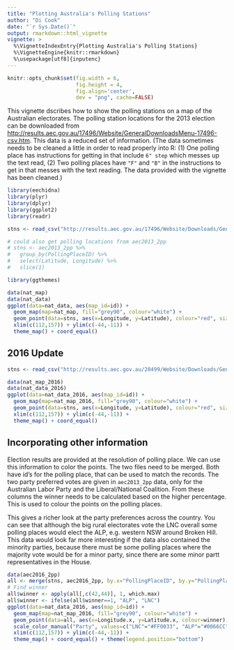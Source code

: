 ```yaml
---
title: "Plotting Australia's Polling Stations"
author: "Di Cook"
date: "`r Sys.Date()`"
output: rmarkdown::html_vignette
vignette: >
  %\VignetteIndexEntry{Plotting Australia's Polling Stations}
  %\VignetteEngine{knitr::rmarkdown}
  %\usepackage[utf8]{inputenc}
---
```


```r
knitr::opts_chunk$set(fig.width = 6,
                      fig.height = 4,
                      fig.align='center',
                      dev = "png", cache=FALSE)
```

This vignette dscribes how to show the polling stations on a map of the Australian electorates. The polling station locations for the 2013 election can be downloaded from [http://results.aec.gov.au/17496/Website/GeneralDownloadsMenu-17496-csv.htm](http://results.aec.gov.au/17496/Website/GeneralDownloadsMenu-17496-csv.htm). This data is a reduced set of information. (The data sometimes needs to be cleaned a little in order to read properly into R: (1) One polling place has instructions for getting in that include `6" step` which messes up the text read, (2) Two polling places have `"F"` and `"B"` in the instructions to get in that messes with the text reading. The data provided with the vignette has been cleaned.)

```r
library(eechidna)
library(plyr)
library(dplyr)
library(ggplot2)
library(readr)

stns <- read_csv("http://results.aec.gov.au/17496/Website/Downloads/GeneralPollingPlacesDownload-17496.csv", skip=1)

# could also get polling locations from aec2013_2pp
# stns <- aec2013_2pp %>% 
#   group_by(PollingPlaceID) %>% 
#   select(Latitude, Longitude) %>% 
#   slice(1)
```

```r
library(ggthemes)

data(nat_map)
data(nat_data)
ggplot(data=nat_data, aes(map_id=id)) +
  geom_map(map=nat_map, fill="grey90", colour="white") + 
  geom_point(data=stns, aes(x=Longitude, y=Latitude), colour="red", size=1, alpha=0.3, inherit.aes=FALSE) +
  xlim(c(112,157)) + ylim(c(-44,-11)) +
  theme_map() + coord_equal() 
```


## 2016 Update

```r
stns <- read_csv("http://results.aec.gov.au/20499/Website/Downloads/GeneralPollingPlacesDownload-20499.csv", skip=1)
```

```r
data(nat_map_2016)
data(nat_data_2016)
ggplot(data=nat_data_2016, aes(map_id=id)) +
  geom_map(map=nat_map_2016, fill="grey90", colour="white") + 
  geom_point(data=stns, aes(x=Longitude, y=Latitude), colour="red", size=1, alpha=0.3, inherit.aes=FALSE) +
  xlim(c(112,157)) + ylim(c(-44,-11)) +
  theme_map() + coord_equal() 
```

## Incorporating other information

Election results are provided at the resolution of polling place. We can use this information to color the points. The two files need to be merged. Both have id's for the polling place, that can be used to match the records. The two party preferred votes are given in `aec2013_2pp` data, only for the Australian Labor Party and the Liberal/National Coalition. From these columns the winner needs to be calculated based on the higher percentage. This is used to colour the points on the polling places. 



This gives a richer look at the party preferences across the country. You can see that although the big rural electorates vote the LNC overall some polling places would elect the ALP, e.g. western NSW around Broken Hill. This data would look far more interesting if the data also contained the minority parties, because there must be some polling places where the majority vote would be for a minor party, since there are some minor partt representatives in the House.  

```r
data(aec2016_2pp)
all <- merge(stns, aec2016_2pp, by.x="PollingPlaceID", by.y="PollingPlaceID")
# Find winner
all$winner <- apply(all[,c(42,44)], 1, which.max)
all$winner <- ifelse(all$winner==1, "ALP", "LNC")
ggplot(data=nat_data_2016, aes(map_id=id)) +
  geom_map(map=nat_map_2016, fill="grey90", colour="white") + 
  geom_point(data=all, aes(x=Longitude.x, y=Latitude.x, colour=winner), size=2, alpha=0.3, inherit.aes=FALSE) +
  scale_color_manual("Party", values=c("LNC"="#FF0033", "ALP"="#0066CC")) + 
  xlim(c(112,157)) + ylim(c(-44,-11)) +
  theme_map() + coord_equal() + theme(legend.position="bottom")
```
